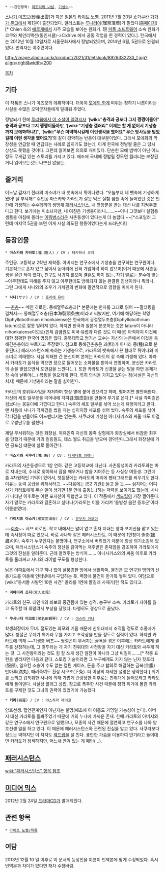 {{{+1 寄生彼女サナ}}}

 * ~~관련항목: [[미도리의 나날]], [[기생수]]~~

[[스나기 이즈모]](砂義出雲)가 지은 [[일본]]의 [[라이트 노벨]]. 2011년 7월 20일 쇼가쿠칸 [[가가가 문고]]에서 제1권이 출간되었다. 일러스트는 [[루나리아]](瑠奈璃亜)가 맡았다([http://lunalia.web.fc2.com/ 홈페이지])[* Chien 측의 [[에로게]]에서 자주 모습을 보이는 원화가. 現 [[퍼플 소프트웨어]] 소속 원화가 코쿠와 체인리액션(동인서클)->C:drive.에서 공동 작업을 한 경력이 있다.]. 한국에서는 2012년 10월 10일자로 서울문화사에서 정발되었으며, 2014년 6월, 5권으로 완결되었다. 번역자는 이주련이다.

http://image.aladin.co.kr/product/2021/31/letslook/8926332233_f.jpg?align=right&width=200

[[목차]]

== 기타 ==
이 작품은 스나기 이즈모의 데뷔작이다.
더욱이 [[모에의 한계]] 따위는 정하기 나름이라는 사실을 수많은 오덕군자들에게 일깨워 주었다.

정발되기 전에 [http://bbs2.ruliweb.daum.net/gaia/do/ruliweb/default/521/read?bbsId=G003&itemId=277&articleId=540367 루리웹에서 이 소설이 알려지자] ‘'''[wiki:"충격과 공포다 그지 깽깽이들아" 충격과 공포다 그지 깽깽이들아!]'''’, ‘'''[wiki:"기생충 갤러리" 이제는 할 게 없어서 기생충까지 모에화하냐!]''''’, ‘'''[wiki:"무슨 마약하시길래 이런생각을 했어요" 무슨 방사능을 맞았길래 이런 생각을 했어요?]'''’와 같이 경악하는 반응이 대부분이었다. 그래서 모에화의 막장성을 언급할 때 언급되는 사례로 꼽히기도 했는데, 이게 한국에 정발될 줄은 그 당시 상상도 못했을 것이다.
그런데 읽어보면 의외로 재미있다. 단순한 모에 범벅이 아닌 어느 정도 무게감 있는 스토리를 가지고 있다. 애초에 국내에 정발될 정도면 퀄리티는 보장된 거니 읽어보는것도 나쁘진 않을듯.


== 줄거리 ==
어느날 갑자기 전라의 미소녀가 내 뱃속에서 튀어나왔다. “오늘부터 네 뱃속에 기생하게 됐어! 잘 부탁해!” 주인공 마스카와 가라토가 잘못 먹은 실험 샘플 속에 들어있던 것은 인간에 기생하는 수수께끼의 생명체 [[패러시스턴스]]. 내 영양분을 받는 대신 나를 지켜주겠다고 한다. 보기에는 미소녀지만, 내 여친은 기생충이라니…….~~아니 그것보다 실험용 샘플을 아침에 올리는 [[이뭐병]]스러운 사촌동생이 있다는게 더 놀랍다.~~[*스포일러 그런데 마지막 5권을 보면 이게 사실 의도된 행동이었다는게 드러난다!]

== 등장인물 ==
 * '''마스카와 카라토'''(増川唐人) / CV : 타카하시 코지
주인공. 고등학교 2학년 재학중. 아버지는 연구소에서 기생충을 연구하는 연구원이다. 기본적으로 혼자 있고 싶어서 동아리에 전혀 가입하려 하지 않으며(이거 때문에 사촌동생을 울린 적이 있다), 친구도 사귀지 않으며 결혼도 하지 않는, 자기 말로는 분수에 맞는─아무한테도 피해를 주지 않고 아무한테도 방해되지 않는 완결된 인생이라나 뭐라나. 그런 그에게 사나와의 조우가 가치관의 변화에 필연적으로 영향을 미치게 된다.

 * '''사나'''(サナ) / CV : [[호리에 유이]]
~~[[촌충]]~~
메인 히로인. 동해열두조충과[* 본문에는 한자를 그대로 읽어 ~~필터링을 걸쳐서~~ 동해열두조충(日本海裂頭条虫)이라고 써놨지만, 여기에 해당하는 학명 Diphyllobothrium nihonkaiense은 한국에서 광절열두조충(Diphyllobothrium latum)으로 잘못 알려져 있다. 하지만 한국과 일본에 분포하는 것은 latum이 아니라 nihonkaiense이므로(인체 감염원도 미국·유럽과 다른 것도 이 때문) 아직까지 이것에 대한 정확한 한국어 명칭은 없다. 충북대학교 엄기선 교수는 자신의 논문에서 이것을 동해긴촌충이라 부르자고 주장했다. 참고로 동해긴촌충은 과(科)가 아니라 종(種)으로 분류된다.] 패러시스턴스에 속하는 기생충으로, 카라토의 뱃속에서 끈 형태로 튀어나와 미소녀로 의태했다. 사실 의태한 건 분신이며 본체는 카라토의 장 속에 기생해 있다. 따라서 카라토가 음식을 먹으면 장으로 들어오는 소화물을 받아서 연명하며, 분신은 카라토의 손을 맞잡으면서 포만감을 느낀다(…). 또한 카라토가 신경을 긁는 말을 하면 본체가 장 속에 날뛰어(…) 복통을 일으키게 한다. 특히 의식을 가지고 있다는 점(사실은 자신의 처지) 때문에 기생충이라는 말을 싫어한다.

카라토의 호위무사임을 자처하며 항상 옆에 붙어 있으려고 하며, 떨어지면 불안해한다. 자신의 세포 일부분을 떼어내에 각피검(殼皮劍)을 만들어 무기로 쓴다.[* 사실 각피검은 검보다는 몽둥이에 가깝다고 한다.] 숙주의 세포 일부를 섞어 쓰는게 유행이라고 한다. 맨 처음에 사나가 각피검을 썼을 때는 십이지장 세포를 섞어 썼다. 숙주의 세포를 섞어 각피검을 만들어도 어드밴티지는 없는듯. 사쿠라에 기생한 아니사키스와 싸울 때도 이걸로 무쌍난무를 펼쳤다.

제일 무서워하는 것은 화장실. 이유인즉 자신의 동족 실험체가 화장실에서 비참한 최후를 당했기 때문에 거의 킬링필드, 데스 월드 취급을 받으며 경악한다.그래서 화장실에 가면 공포심 떄문에 실로 돌아간다.

 * '''마스카와 사쿠라'''(増川桜) / CV : [[타케타츠 아야나]]
카라토의 사촌동생으로 1살 연하. 같은 고등학교에 다닌다. 사촌동생이라 카라토와는 따로 지내는데, 수시로 찾아와서 잠을 깨우거나 밥을 지어주는 등 사실상 여동생. 그런데 좀 4차원적인 기믹이 있어서, 첫등장에는 카라토의 머리에 팬터그래프를 씌우기도 한다. 이유는 동력 공급을 위해서라고. ~~다음에는 [S2 기관]] 들고 올 듯.~~ 심지어는 어디선가 카라토에게 무슨 일이 생기면 1분 안에 출동(…)하는 저력을 보이기도 했는데, 사나가 나타난 이후로는 이런 포지션이 위협받고 있다. 이 작품에서 [[섹드립]]이 가장 쩔어준다. 자기 말로는 카라토와 결혼하고 싶다나(가라토는 이를 가리켜 ‘돌발성 음란 증후군’이라 이름붙였다).

 * '''카이지츠 아스카'''(櫂実亜須香) / CV : [[유우키 아오이]]
~~[[회충]]~~
서브 히로인. 학교 내에서는 말이 없고 혼자 지내는 왕따 포지션을 맡고 있는데 속사정이 따로 있으니, 바로 사나와 같은 패러시스탄트. 이 때문에 1인칭이 졸충(拙蟲)이다. 숙주가 누구인지는 불명이나, 연구소에서 버려졌기 때문에 항상 의기소침해 있으며, 패러시스턴스가 숙주의 정신을 갉아먹는 저주받은 존재임을 강조하여 가라토에게 그것의 진실을 알려준다. 근데 알려주는 방식이……. 아니사키스와의 싸움 이후로 카라토를 둘러싸고 사나와 라이벌 구도를 형성한다.

낡은 아파트에서 가구 하나 없이 살풍경한 방에서 생활하며, 물건은 모 연구원 명의의 신용카드를 이용해 인터넷에서 구입하는 듯. 벽장에 물건이 한가득 쌓여 있다. 여담으로 [wiki:"동서몰 사발면 10원 사건" 콜라를 1엔에 팔길래 사재기]한 적도 있다고.

 * '''미야이리 조지'''(宮入丈児)
카라토의 친구. 대인배와 바보의 중간쯤에 있는 성격. 농구부 소속. 카라토가 자아를 잃고 폭주할 때 휘말려서 부상을 당했다. 다행히도 경상으로 끝났다.

 * '''쿠시나다 미코토'''(櫛名田観琴) / CV : [[아스미 카나]]
학생회장이자 무녀. 절도있는 외모와 기품 때문에 친위대까지 조직될 정도로 추종자가 많다. 쌍절곤 무예가 특기라 무를 가지고 조각상을 만들 정도로 실력이 있다. 하지만 카라토에 의해 ~~기생충 버프~~ 쌍절곤이 부서지는 굴욕을 겪은 이후에는 카라토에게 결투를 신청하는데, 그 결투라는 게 자기 친위대의 사천왕을 자기 대신 카라토와 싸우게 하는 것. 그 사천왕이라는 것도 힘 잘 쓰게 생긴 일진이 아니라 그냥 찌질이…….[* 작중 표현을 빌리자면 다음과 같다. 스토킹 기술이라면 그 누구에게도 지지 않는 닌자 핫토리(服部), 일으킨 소송이 수도 없는 캡틴 게이츠, 돈을 주고 합의로 해결하는 금복(金腹) 만마루(満丸), 때려죽여도 환상 시모조(下条). 더 이상의 자세한 설명은 생략한다.] 위기를 느끼고 갑툭튀한 사나에 의해 가볍게 관광당한 이후로는 친위대에 들어오라고 카라토에게 들이댄다. 사실상 플래그 성립. 참고로 폭주한 사건 때문에 정학 위기에 몰린 카라토를 구제한 것도 그녀의 권력이 있었기에 가능했다.

 * '''키라'''(綺羅) / CV : 야스하라 레이코
양호선생. 혈연관계인지 아닌지는 불명(애초에 이 이름도 가명일 가능성이 높다). 아버지 대신 카라토를 돌봐주었기 때문에 거의 누나에 가까운 존재. 한때 카라토의 아버지와 같은 연구소에서 연구원으로 일했으나, 모종의 사건 때문에 절연하고 연구소를 나와 양호선생 일을 하고 있다. 이 때문에 패러시스턴스와 관련된 진실을 알고 있다. 사쿠라보다 정도는 약하지만 이 처자도 [[섹드립]]을 잘 친다. 풍만한 가슴을 이용하여 안기라고 들이대면 카라토가 정색하지만, 어느새 안겨 있는 게 패턴(…).


== [[패러시스턴스]] ==
[[wiki:"패러시스턴스" 항목 참조]]

== [[미디어 믹스]] ==
2012년 2월 24일 [[드라마CD]]가 발매되었다.

== 관련 항목 ==
 * [[라이트 노벨/목록]]

== 여담 ==

2013년 12월 10 일 이후로 이 문서의 등장인물 이름이 번역본에 맞게 수정되었다. 혹시 번역본과 차이가 있다면 재차 수정바람.
